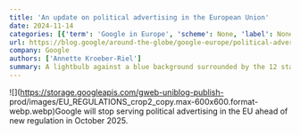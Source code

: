 ```yaml
---
title: 'An update on political advertising in the European Union'
date: 2024-11-14
categories: [{'term': 'Google in Europe', 'scheme': None, 'label': None}]
url: https://blog.google/around-the-globe/google-europe/political-advertising-in-eu/
company: Google
authors: ['Annette Kroeber-Riel']
summary: A lightbulb against a blue background surrounded by the 12 stars to symbolise the European Union.
---
```



![](https://storage.googleapis.com/gweb-uniblog-publish-
prod/images/EU_REGULATIONS_crop2_copy.max-600x600.format-webp.webp)Google will
stop serving political advertising in the EU ahead of new regulation in
October 2025.

